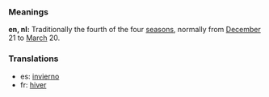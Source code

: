 ===Meanings===
'''en, nl:''' Traditionally the fourth of the four [[season]]s, normally from [[December]] 21 to [[March]] 20.

===Translations===

*es: [[invierno]]
*fr: [[hiver]]